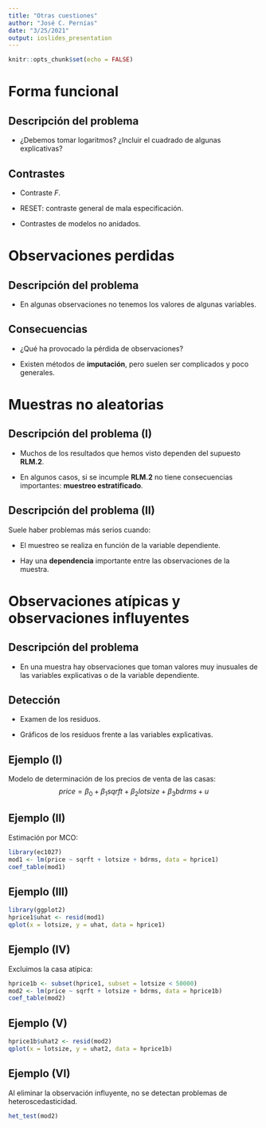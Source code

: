 ```yaml
---
title: "Otras cuestiones"
author: "José C. Pernías"
date: "3/25/2021"
output: ioslides_presentation
---
```


```r
knitr::opts_chunk$set(echo = FALSE)
```

# Forma funcional

## Descripción del problema

- ¿Debemos tomar logaritmos? ¿Incluir el cuadrado de algunas explicativas?

## Contrastes

- Contraste $F$.

- RESET: contraste general de mala especificación.

- Contrastes de modelos no anidados.

# Observaciones perdidas

## Descripción del problema

- En algunas observaciones no tenemos los valores de algunas variables.

## Consecuencias

- ¿Qué ha provocado la pérdida de observaciones?

- Existen métodos de **imputación**, pero suelen ser complicados y poco generales.

# Muestras no aleatorias

## Descripción del problema (I)

- Muchos de los resultados que hemos visto dependen del supuesto **RLM.2**.

- En algunos casos, si se incumple **RLM.2** no tiene consecuencias importantes: **muestreo estratificado**. 

## Descripción del problema (II)

Suele haber problemas más serios cuando:

- El muestreo se realiza en función de la variable dependiente.

- Hay una **dependencia**  importante entre las observaciones de la muestra.


# Observaciones atípicas y observaciones influyentes

## Descripción del problema

- En una muestra hay observaciones que toman valores muy inusuales de las variables explicativas o de la variable dependiente.


## Detección

- Examen de los residuos.

- Gráficos de los residuos frente a las variables explicativas.

## Ejemplo (I)

Modelo de determinación de los precios de venta de las casas:
$$
price = \beta_0 + \beta_1 sqrft + \beta_2 lotsize + \beta_3 bdrms + u
$$

## Ejemplo (II) {.smaller}

Estimación por MCO:
```r
library(ec1027)
mod1 <- lm(price ~ sqrft + lotsize + bdrms, data = hprice1)
coef_table(mod1)
```

## Ejemplo (III) {.smaller}

```r
library(ggplot2)
hprice1$uhat <- resid(mod1)
qplot(x = lotsize, y = uhat, data = hprice1)

```

## Ejemplo (IV) {.smaller}

Excluimos la casa atípica:
```r
hprice1b <- subset(hprice1, subset = lotsize < 50000)
mod2 <- lm(price ~ sqrft + lotsize + bdrms, data = hprice1b)
coef_table(mod2)
```

## Ejemplo (V) {.smaller}

```r
hprice1b$uhat2 <- resid(mod2)
qplot(x = lotsize, y = uhat2, data = hprice1b)

```

## Ejemplo (VI) {.smaller}

Al eliminar la observación influyente, no se detectan problemas de heteroscedasticidad.
```r
het_test(mod2)
```


